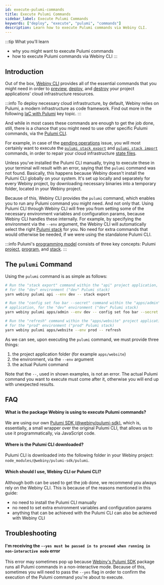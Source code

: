 ```yaml
---
id: execute-pulumi-commands
title: Execute Pulumi Commands
sidebar_label: Execute Pulumi Commands
keywords: ["deploy", "execute", "pulumi", "commands"]
description: Learn how to execute Pulumi commands via Webiny CLI.
---
```


:::tip What you’ll learn
- why you might want to execute Pulumi commands
- how to execute Pulumi commands via Webiny CLI
:::

## Introduction

Out of the box, [Webiny CLI](/docs/key-topics/webiny-cli) provides all of the essential commands that you might need in order to [preview](/docs/how-to-guides/deployment/preview-deployments), [deploy](/docs/how-to-guides/deployment/deploy-your-project), and [destroy](/docs/how-to-guides/deployment/destroy-cloud-infrastructure) your project applications' cloud infrastructure resources.

:::info
To deploy necessary cloud infrastructure, by default, Webiny relies on Pulumi, a modern infrastructure as code framework. Find out more in the following [IaC with Pulumi](/docs/key-topics/deployment/iac-with-pulumi) key topic.
:::

And while in most cases these commands are enough to get the job done, still, there is a chance that you might need to use other specific Pulumi commands, via the [Pulumi CLI](https://www.pulumi.com/docs/reference/cli/).

For example, in case of the [pending operations](/docs/how-to-guides/deployment/deploy-your-project#the-current-deployment-has-x-resources-with-pending-operations) issue, you will most certainly want to execute the [`pulumi stack export`](https://www.pulumi.com/docs/reference/cli/pulumi_stack_export/) and [`pulumi stack import`](https://www.pulumi.com/docs/reference/cli/pulumi_import/) commands, in order to repair your cloud infrastructure [state files](/docs/key-topics/deployment/iac-with-pulumi#state-files).

Unless you've installed the Pulumi CLI manually, trying to execute these in your terminal will result with an error, saying that the `pulumi` command was not found. Basically, this happens because Webiny doesn't install the Pulumi CLI globally on your system. It's set up locally and separately for every Webiny project, by downloading necessary binaries into a temporary folder, located in your Webiny project.

Because of this, Webiny CLI provides the `pulumi` command, which enables you to run any Pulumi command you might need. And not only that. Using Pulumi CLI through Webiny CLI will free you from setting some of the necessary environment variables and configuration params, because Webiny CLI handles these internally. For example, by specifying the environment via the `--env` argument, the Webiny CLI will automatically select the right [Pulumi stack](https://www.pulumi.com/docs/intro/concepts/stack/) for you. No need for extra commands that would otherwise be needed, if we were using the standalone Pulumi CLI.

:::info
Pulumi's [programming model](https://www.pulumi.com/docs/intro/concepts/programming-model/) consists of three key concepts: Pulumi [project](https://www.pulumi.com/docs/intro/concepts/project/), [program](https://www.pulumi.com/docs/intro/concepts/programming-model/#programs), and [stack](https://www.pulumi.com/docs/intro/concepts/stack/).
:::

## The `pulumi` Command

Using the `pulumi` command is as simple as follows:

```bash
# Run the "stack export" command within the "api" project application,
# for the "dev" environment ("dev" Pulumi stack)
yarn webiny pulumi api --env dev -- stack export

# Run the "config set foo bar --secret" command within the "apps/admin" project
# application, for the "dev" environment ("dev" Pulumi stack)
yarn webiny pulumi apps/admin --env dev -- config set foo bar --secret

# Run the "refresh" command within the "apps/website" project application,
# for the "prod" environment ("prod" Pulumi stack)
yarn webiny pulumi apps/website --env prod -- refresh
```

As we can see, upon executing the `pulumi` command, we must provide three things:

1. the project application folder (for example `apps/website`)
2. the environment, via the `--env` argument
3. the actual Pulumi command

Note that the `--`, used in shown examples, is not an error. The actual Pulumi command you want to execute must come after it, otherwise you will end up with unexpected results.

## FAQ

#### What is the package Webiny is using to execute Pulumi commands?

We are using our own [Pulumi SDK (@webiny/pulumi-sdk)](https://github.com/webiny/webiny-js/tree/next/packages/pulumi-sdk), which is, essentially, a small wrapper over the original Pulumi CLI, that allows us to use it programmatically, via JavaScript code.

#### Where is the Pulumi CLI downloaded?

Pulumi CLI is downloaded into the following folder in your Webiny project: `node_modules/@webiny/pulumi-sdk/pulumi`.

#### Which should I use, Webiny CLI or Pulumi CLI?

Although both can be used to get the job done, we recommend you always rely on the Webiny CLI. This is because of the reasons mentioned in this guide:

- no need to install the Pulumi CLI manually
- no need to set extra environment variables and configuration params
- anything that can be achieved with the Pulumi CLI can also be achieved with Webiny CLI

## Troubleshooting

#### I'm receiving the `--yes must be passed in to proceed when running in non-interactive mode` error

This error may sometimes pop up because [Webiny's Pulumi SDK](https://github.com/webiny/webiny-js/tree/next/packages/pulumi-sdk) package runs all Pulumi commands in a non-interactive mode. Because of this, sometimes you will need to pass the `--yes` flag in order to confirm the execution of the Pulumi command you're about to execute.
